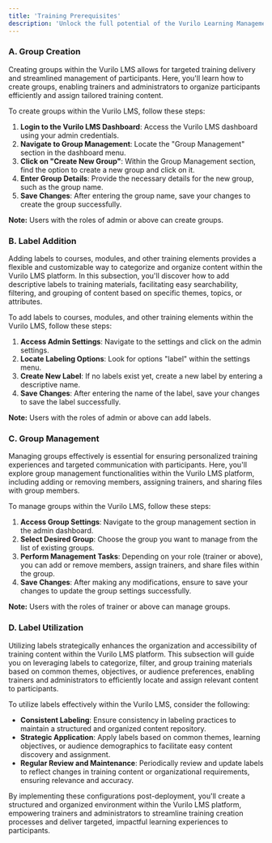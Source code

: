 ```yaml
---
title: 'Training Prerequisites'
description: 'Unlock the full potential of the Vurilo Learning Management System (LMS) with our comprehensive configuration guide. Discover how to effortlessly create groups, add labels, and manage content, empowering trainers and administrators to deliver personalized and impactful learning experiences.'
---
```



### A. Group Creation

Creating groups within the Vurilo LMS allows for targeted training delivery and streamlined management of participants. Here, you'll learn how to create groups, enabling trainers and administrators to organize participants efficiently and assign tailored training content. 

To create groups within the Vurilo LMS, follow these steps:

1. **Login to the Vurilo LMS Dashboard**: Access the Vurilo LMS dashboard using your admin credentials.
2. **Navigate to Group Management**: Locate the "Group Management" section in the dashboard menu.
3. **Click on "Create New Group"**: Within the Group Management section, find the option to create a new group and click on it.
4. **Enter Group Details**: Provide the necessary details for the new group, such as the group name.
5. **Save Changes**: After entering the group name, save your changes to create the group successfully.

**Note:** Users with the roles of admin or above can create groups.

### B. Label Addition

Adding labels to courses, modules, and other training elements provides a flexible and customizable way to categorize and organize content within the Vurilo LMS platform. In this subsection, you'll discover how to add descriptive labels to training materials, facilitating easy searchability, filtering, and grouping of content based on specific themes, topics, or attributes.

To add labels to courses, modules, and other training elements within the Vurilo LMS, follow these steps:

1. **Access Admin Settings**: Navigate to the settings and click on the admin settings.
2. **Locate Labeling Options**: Look for options "label" within the settings menu.
3. **Create New Label**: If no labels exist yet, create a new label by entering a descriptive name.
4. **Save Changes**: After entering the name of the label, save your changes to save the label successfully.

**Note:** Users with the roles of admin or above can add labels.

### C. Group Management

Managing groups effectively is essential for ensuring personalized training experiences and targeted communication with participants. Here, you'll explore group management functionalities within the Vurilo LMS platform, including adding or removing members, assigning trainers, and sharing files with group members.

To manage groups within the Vurilo LMS, follow these steps:

1. **Access Group Settings**: Navigate to the group management section in the admin dashboard.
2. **Select Desired Group**: Choose the group you want to manage from the list of existing groups.
3. **Perform Management Tasks**: Depending on your role (trainer or above), you can add or remove members, assign trainers, and share files within the group.
4. **Save Changes**: After making any modifications, ensure to save your changes to update the group settings successfully.

**Note:** Users with the roles of trainer or above can manage groups.

### D. Label Utilization

Utilizing labels strategically enhances the organization and accessibility of training content within the Vurilo LMS platform. This subsection will guide you on leveraging labels to categorize, filter, and group training materials based on common themes, objectives, or audience preferences, enabling trainers and administrators to efficiently locate and assign relevant content to participants.

To utilize labels effectively within the Vurilo LMS, consider the following:

- **Consistent Labeling**: Ensure consistency in labeling practices to maintain a structured and organized content repository.
- **Strategic Application**: Apply labels based on common themes, learning objectives, or audience demographics to facilitate easy content discovery and assignment.
- **Regular Review and Maintenance**: Periodically review and update labels to reflect changes in training content or organizational requirements, ensuring relevance and accuracy.

By implementing these configurations post-deployment, you'll create a structured and organized environment within the Vurilo LMS platform, empowering trainers and administrators to streamline training creation processes and deliver targeted, impactful learning experiences to participants.